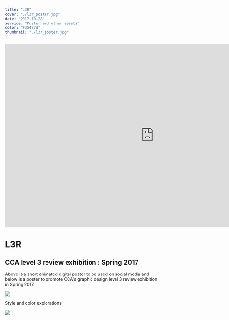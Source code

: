 ```yaml
---
title: "L3R"
cover: "./l3r_poster.jpg"
date: "2017-10-28"
service: "Poster and other assets"
color: "#35477d"
thumbnail: "./l3r_poster.jpg"
---
```


<iframe
  src="https://player.vimeo.com/video/216100015?loop=1&color=ffffff&title=0&byline=0&portrait=0"
  width="970"
  height="600"
  frameborder="0"
  webkitallowfullscreen
  mozallowfullscreen
  allowfullscreen
></iframe>

# L3R

## CCA level 3 review exhibition : Spring 2017

Above is a short animated digital poster to be used on social media and below is a poster to promote CCA's graphic design level 3 review exhibition in Spring 2017.

![](./l3r_poster.jpg)

Style and color explorations

![](./l3r_2.jpg)
